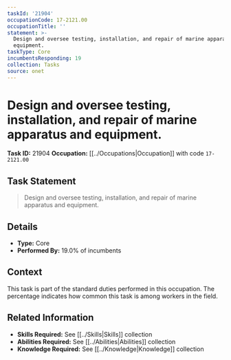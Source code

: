 ```yaml
---
taskId: '21904'
occupationCode: 17-2121.00
occupationTitle: ''
statement: >-
  Design and oversee testing, installation, and repair of marine apparatus and
  equipment.
taskType: Core
incumbentsResponding: 19
collection: Tasks
source: onet
---
```

# Design and oversee testing, installation, and repair of marine apparatus and equipment.

**Task ID:** 21904
**Occupation:** [[../Occupations|Occupation]] with code `17-2121.00`

## Task Statement

> Design and oversee testing, installation, and repair of marine apparatus and equipment.

## Details

- **Type:** Core
- **Performed By:** 19.0% of incumbents

## Context

This task is part of the standard duties performed in this occupation. The percentage indicates how common this task is among workers in the field.

## Related Information

- **Skills Required:** See [[../Skills|Skills]] collection
- **Abilities Required:** See [[../Abilities|Abilities]] collection
- **Knowledge Required:** See [[../Knowledge|Knowledge]] collection
